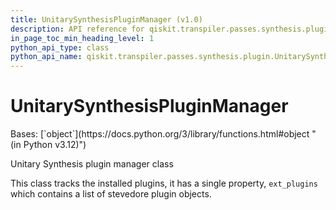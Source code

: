 ```yaml
---
title: UnitarySynthesisPluginManager (v1.0)
description: API reference for qiskit.transpiler.passes.synthesis.plugin.UnitarySynthesisPluginManager in qiskit v1.0
in_page_toc_min_heading_level: 1
python_api_type: class
python_api_name: qiskit.transpiler.passes.synthesis.plugin.UnitarySynthesisPluginManager
---
```


# UnitarySynthesisPluginManager

<Class id="qiskit.transpiler.passes.synthesis.plugin.UnitarySynthesisPluginManager" isDedicatedPage={true} github="https://github.com/Qiskit/qiskit/tree/stable/1.0/qiskit/transpiler/passes/synthesis/plugin.py#L634-L644" signature="qiskit.transpiler.passes.synthesis.plugin.UnitarySynthesisPluginManager" modifiers="class">
  Bases: [`object`](https://docs.python.org/3/library/functions.html#object "(in Python v3.12)")

  Unitary Synthesis plugin manager class

  This class tracks the installed plugins, it has a single property, `ext_plugins` which contains a list of stevedore plugin objects.
</Class>

